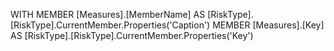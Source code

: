WITH MEMBER [Measures].[MemberName] AS [RiskType].[RiskType].CurrentMember.Properties('Caption')
MEMBER [Measures].[Key] AS [RiskType].[RiskType].CurrentMember.Properties('Key')


